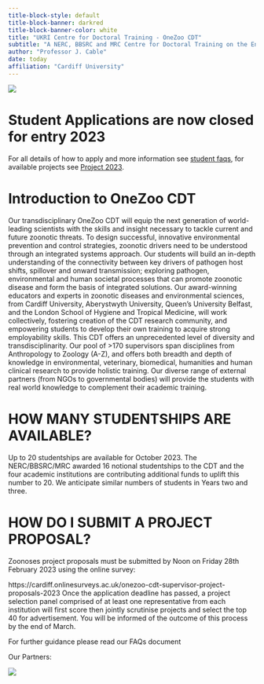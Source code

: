 ```yaml
---
title-block-style: default
title-block-banner: darkred
title-block-banner-color: white
title: "UKRI Centre for Doctoral Training - OneZoo CDT"
subtitle: "A NERC, BBSRC and MRC Centre for Doctoral Training on the Environmental Drivers of, and Solutions to, Zoonoses"
author: "Professor J. Cable"
date: today
affiliation: "Cardiff University"
---
```


![](images/Funders.png)

# Student Applications are now closed for entry 2023

For all details of how to apply and more information see [student faqs](student_app.qmd), for available projects see [Project 2023](projects_2023.qmd).

# Introduction to OneZoo CDT

Our transdisciplinary OneZoo CDT will equip the next generation of world-leading scientists with the skills and insight necessary to tackle current and future zoonotic threats. To design successful, innovative environmental prevention and control strategies, zoonotic drivers need to be understood through an integrated systems approach. Our students will build an in-depth understanding of the connectivity between key drivers of pathogen host shifts, spillover and onward transmission; exploring pathogen, environmental and human societal processes that can promote zoonotic disease and form the basis of integrated solutions. Our award-winning educators and experts in zoonotic diseases and environmental sciences, from Cardiff University, Aberystwyth University, Queen's University Belfast, and the London School of Hygiene and Tropical Medicine, will work collectively, fostering creation of the CDT research community, and empowering students to develop their own training to acquire strong employability skills. This CDT offers an unprecedented level of diversity and transdisciplinarity. Our pool of \>170 supervisors span disciplines from Anthropology to Zoology (A-Z), and offers both breadth and depth of knowledge in environmental, veterinary, biomedical, humanities and human clinical research to provide holistic training. Our diverse range of external partners (from NGOs to governmental bodies) will provide the students with real world knowledge to complement their academic training.

# HOW MANY STUDENTSHIPS ARE AVAILABLE?

Up to 20 studentships are available for October 2023. The NERC/BBSRC/MRC awarded 16 notional studentships to the CDT and the four academic institutions are contributing additional funds to uplift this number to 20. We anticipate similar numbers of students in Years two and three.

# HOW DO I SUBMIT A PROJECT PROPOSAL?

Zoonoses project proposals must be submitted by Noon on Friday 28th February 2023 using the online survey:

https://cardiff.onlinesurveys.ac.uk/onezoo-cdt-supervisor-project-proposals-2023 Once the application deadline has passed, a project selection panel comprised of at least one representative from each institution will first score then jointly scrutinise projects and select the top 40 for advertisement. You will be informed of the outcome of this process by the end of March.

For further guidance please read our FAQs document

Our Partners:

![](images/Stackholders.png)

